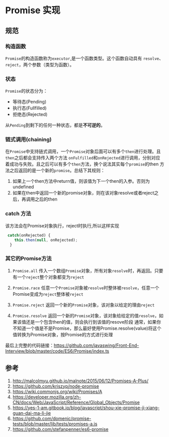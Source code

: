 # Promise 实现

## 规范

### 构造函数

`Promise`的构造函数称为`executor`,是一个函数类型。这个函数自动具有 `resolve`、`reject`，两个参数（类型为函数）。

### 状态

`Promise`的状态分为：

- 等待态(Pending)
- 执行态(Fullfilled)
- 拒绝态(Rejected)

从`Pending`到剩下的任何一种状态，都是**不可逆的**。

### 链式调用(chaining)

在`Promise`中支持链式调用，一个`Promise`对象后面可以有多个`then`进行处理。且`then`之后都会支持传入两个方法
`onFulfilled`和`onRejected`进行调用，分别对应着成功与失败。且之后可以有多个`then`方法，换个说法其实每个`promise`的then
方法之后返回的是一个新的`promise`。总结下其规则：

1. 如果上一个then方法中return值，则该值为下一个then的入参。否则为undefined
2. 如果在then中返回一个新的promise对象，则在该对象resolve或者reject之后，再调用之后的then


### catch 方法

该方法会在Promise对象执行，reject时执行,所以这样实现

```ts
 catch(onRejected) {
    this.then(null, onRejected);
  }
```

### 其它的Promise方法

1. `Promise.all` 传入一个数组`Promise`对象，所有对象`resolve`时，再返回。只要有一个`reject`整个对象都变为`reject`

2. `Promise.race` 任意一个`Promise`对象被`resolve`时整体被`resolve`，任意一个Promise变成为`reject`整体被`reject`

3. `Promise.reject` 返回一个新的`Promise`对象，该对象以给定的理由`reject`

4. `Promise.resolve` 返回一个新的`Promise`对象，该对象给给定的值`resolve`，如果该值还是一个包含then的值，则会执行到该值的resove阶段
 通常，如果你不知道一个值是不是Promise，那么最好使用Promise.resolve(value)将这个值转换为Promise对象，按Promise的方式进行处理

最后上完整的代码链接：https://github.com/javaswing/Front-End-Interview/blob/master/code/ES6/Promise/index.ts

## 参考

1. http://malcolmyu.github.io/malnote/2015/06/12/Promises-A-Plus/
2. https://github.com/kriszyp/node-promise
3. https://wiki.commonjs.org/wiki/Promises/A
4. https://developer.mozilla.org/zh-CN/docs/Web/JavaScript/Reference/Global_Objects/Promise
5. https://yes-1-am.gitbook.io/blog/javascript/shou-xie-promise-ji-xiang-guan-dai-ma-li-jie
6. https://github.com/domenic/promise-tests/blob/master/lib/tests/promises-a.js
7. https://github.com/stefanpenner/es6-promise

